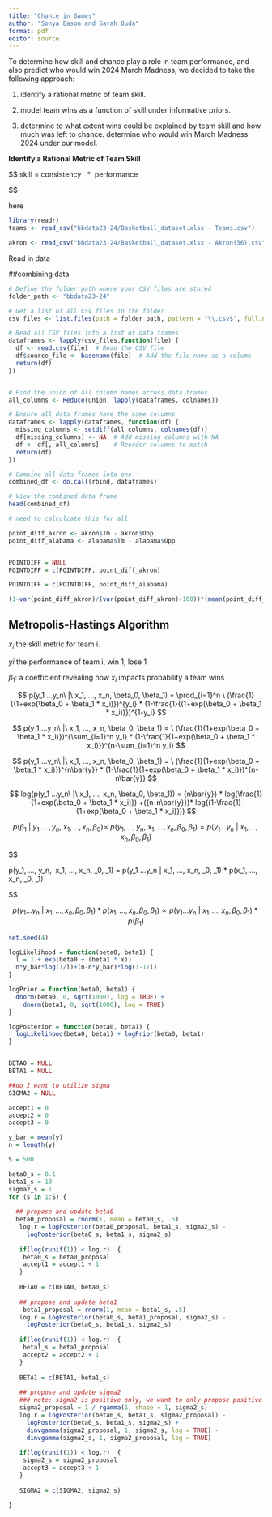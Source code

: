 ```yaml
---
title: "Chance in Games"
author: "Sonya Eason and Sarah Ouda"
format: pdf
editor: source
---
```


To determine how skill and chance play a role in team performance, and also predict who would win 2024 March Madness, we decided to take the following approach:

1)  identify a rational metric of team skill.

2)  model team wins as a function of skill under informative priors.

3)  determine to what extent wins could be explained by team skill and how much was left to chance. determine who would win March Madness 2024 under our model.

**Identify a Rational Metric of Team Skill**

\$\$ skill = consistency   \*  performance

\$\$

here

```r

library(readr)
teams <- read_csv("bbdata23-24/Basketball_dataset.xlsx - Teams.csv")

akron <- read_csv("bbdata23-24/Basketball_dataset.xlsx - Akron(56).csv")
```



Read in data


##combining data

```r
# Define the folder path where your CSV files are stored
folder_path <- "bbdata23-24"

# Get a list of all CSV files in the folder
csv_files <- list.files(path = folder_path, pattern = "\\.csv$", full.names = TRUE)

# Read all CSV files into a list of data frames
dataframes <- lapply(csv_files,function(file) {
  df <- read.csv(file)  # Read the CSV file
  df$source_file <- basename(file)  # Add the file name as a column
  return(df)
})


# Find the union of all column names across data frames
all_columns <- Reduce(union, lapply(dataframes, colnames))

# Ensure all data frames have the same columns
dataframes <- lapply(dataframes, function(df) {
  missing_columns <- setdiff(all_columns, colnames(df))
  df[missing_columns] <- NA  # Add missing columns with NA
  df <- df[, all_columns]    # Reorder columns to match
  return(df)
})

# Combine all data frames into one
combined_df <- do.call(rbind, dataframes)

# View the combined data frame
head(combined_df)
```



```r
# need to calculcate this for all 

point_diff_akron <- akron$Tm - akron$Opp
point_diff_alabama <- alabama$Tm - alabama$Opp


POINTDIFF = NULL
POINTDIFF = c(POINTDIFF, point_diff_akron)

POINTDIFF = c(POINTDIFF, point_diff_alabama)
```

```r
(1-var(point_diff_akron)/(var(point_diff_akron)+100))*(mean(point_diff_akron))
```

## Metropolis-Hastings Algorithm

$x_i$ the skill metric for team i.

$yi$ the performance of team i, win 1, lose 1

$\beta_1$: a coefficient revealing how $x_i$ impacts probability a team wins

$$
p(y_1 ...y_n\ |\ x_1, ..., x_n,  \beta_0, \beta_1) =
\prod_{i=1}^n \ (\frac{1}{(1+exp(\beta_0 + \beta_1 * x_i)})^{y_i} * (1-\frac{1}{(1+exp(\beta_0 + \beta_1 * x_i))})^{1-y_i}
$$



$$
p(y_1 ...y_n\ |\ x_1, ..., x_n,  \beta_0, \beta_1) =
 \ (\frac{1}{1+exp(\beta_0 + \beta_1 * x_i)})^{\sum_{i=1}^n y_i} * (1-\frac{1}{1+exp(\beta_0 + \beta_1 * x_i)})^{n-\sum_{i=1}^n y_i}
$$

$$
p(y_1 ...y_n\ |\ x_1, ..., x_n,  \beta_0, \beta_1) =
 \ (\frac{1}{1+exp(\beta_0 + \beta_1 * x_i)})^{n\bar{y}} * (1-\frac{1}{1+exp(\beta_0 + \beta_1 * x_i)})^{n-n\bar{y}}
$$


$$
log(p(y_1 ...y_n\ |\ x_1, ..., x_n,  \beta_0, \beta_1)) =  {n\bar{y}} * log(\frac{1}{1+exp(\beta_0 + \beta_1 * x_i)}) +({n-n\bar{y}})* log((1-\frac{1}{1+exp(\beta_0 + \beta_1 * x_i)}))
$$

$$
p(\beta_1\ |\ y_1, ...,y_n, \ x_1, ..., x_n,  \beta_0)  \propto \ p(y_1, ..., y_n, \ x_1, ..., x_n,  \beta_0, \beta_1)  = p(y_1 ...y_n\ |\ x_1, ..., x_n,  \beta_0, \beta_1)
$$


$$

p(y_1, ..., y_n, \ x_1, ..., x_n,  \beta_0, \beta_1)  = p(y_1 ...y_n\ |\ x_1, ..., x_n,  \beta_0, \beta_1) * p(x_1, ..., x_n,  \beta_0, \beta_1)

$$


$$
 p(y_1 ...y_n\ |\ x_1, ..., x_n,  \beta_0, \beta_1) * p(x_1, ..., x_n,  \beta_0, \beta_1) \propto p(y_1 ...y_n\ |\ x_1, ..., x_n,  \beta_0, \beta_1) * p( \beta_1)
$$


```r
set.seed(4)

logLikelihood = function(beta0, beta1) {
  l = 1 + exp(beta0 + (beta1 * x))
  n*y_bar*log(1/l)+(n-n*y_bar)*log(1-1/l)
}

logPrior = function(beta0, beta1) {
  dnorm(beta0, 0, sqrt(1000), log = TRUE) + 
    dnorm(beta1, 0, sqrt(1000), log = TRUE)
}

logPosterior = function(beta0, beta1) {
  logLikelihood(beta0, beta1) + logPrior(beta0, beta1)
}


BETA0 = NULL
BETA1 = NULL

##do I want to utilize sigma
SIGMA2 = NULL

accept1 = 0
accept2 = 0
accept3 = 0

y_bar = mean(y)
n = length(y)

S = 500

beta0_s = 0.1
beta1_s = 10
sigma2_s = 1
for (s in 1:S) {
  
  ## propose and update beta0
  beta0_proposal = rnorm(1, mean = beta0_s, .5)
   log.r = logPosterior(beta0_proposal, beta1_s, sigma2_s) - 
     logPosterior(beta0_s, beta1_s, sigma2_s)
   
   if(log(runif(1)) < log.r)  {
    beta0_s = beta0_proposal
    accept1 = accept1 + 1 
   }
   
   BETA0 = c(BETA0, beta0_s)
   
   ## propose and update beta1
    beta1_proposal = rnorm(1, mean = beta1_s, .5)
   log.r = logPosterior(beta0_s, beta1_proposal, sigma2_s) - 
     logPosterior(beta0_s, beta1_s, sigma2_s)
   
   if(log(runif(1)) < log.r)  {
    beta1_s = beta1_proposal
    accept2 = accept2 + 1 
   }
   
   BETA1 = c(BETA1, beta1_s)
   
   ## propose and update sigma2
   ### note: sigma2 is positive only, we want to only propose positive values
   sigma2_proposal = 1 / rgamma(1, shape = 1, sigma2_s)
   log.r = logPosterior(beta0_s, beta1_s, sigma2_proposal) - 
     logPosterior(beta0_s, beta1_s, sigma2_s) + 
     dinvgamma(sigma2_proposal, 1, sigma2_s, log = TRUE) - 
     dinvgamma(sigma2_s, 1, sigma2_proposal, log = TRUE) 
   
   if(log(runif(1)) < log.r)  {
    sigma2_s = sigma2_proposal
    accept3 = accept3 + 1 
   }
   
   SIGMA2 = c(SIGMA2, sigma2_s)
   
}
```

